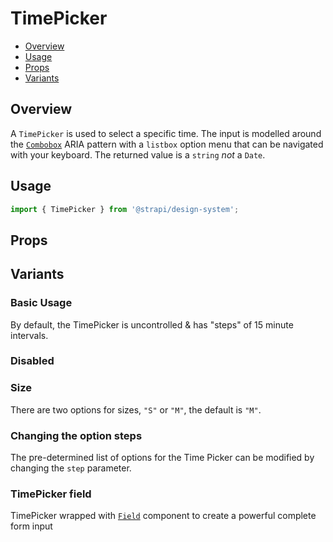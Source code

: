 

<Meta of={TimePickerStories} />

# TimePicker

- [Overview](#overview)
- [Usage](#usage)
- [Props](#props)
- [Variants](#variants)

## Overview

A `TimePicker` is used to select a specific time. The input is modelled around the
[`Combobox`](../?path=/docs/inputs-combobox--docs) ARIA pattern with a `listbox` option menu that can be navigated with
your keyboard. The returned value is a `string` _not_ a `Date`.

<ViewSource path="components/TimePicker" />

## Usage

```js
import { TimePicker } from '@strapi/design-system';
```

<Canvas of={TimePickerStories.Base} />

## Props

<ArgTypes of={TimePicker} />

## Variants

### Basic Usage

By default, the TimePicker is uncontrolled & has "steps" of 15 minute intervals.

<Canvas of={TimePickerStories.Base} />

### Disabled

<Canvas of={TimePickerStories.Disabled} />

### Size

There are two options for sizes, `"S"` or `"M"`, the default is `"M"`.

<Canvas of={TimePickerStories.Size} />

### Changing the option steps

The pre-determined list of options for the Time Picker can be modified by changing the `step` parameter.

<Canvas of={TimePickerStories.Steps} />

### TimePicker field

TimePicker wrapped with [`Field`](../?path=/docs/components-field--docs) component to create a powerful complete form
input

<Canvas of={TimePickerStories.WithField} />
